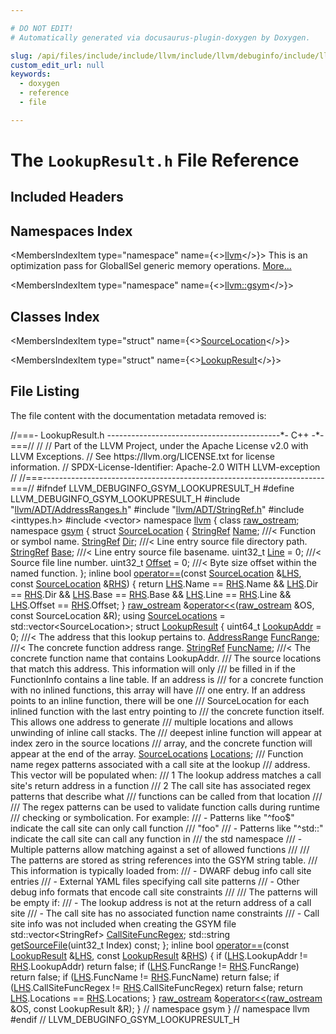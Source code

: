 ```yaml
---

# DO NOT EDIT!
# Automatically generated via docusaurus-plugin-doxygen by Doxygen.

slug: /api/files/include/include/llvm/include/llvm/debuginfo/include/llvm/debuginfo/gsym/lookupresult-h
custom_edit_url: null
keywords:
  - doxygen
  - reference
  - file

---
```





# The `LookupResult.h` File Reference

<DoxygenPage pluginConfig={pluginConfig}>



## Included Headers

<IncludesList>
<IncludesListItem
  filePath="llvm/ADT/AddressRanges.h"
  permalink="/docs/api/files/include/include/llvm/include/llvm/adt/addressranges-h"
  isLocal="true" />
<IncludesListItem
  filePath="llvm/ADT/StringRef.h"
  permalink="/docs/api/files/include/include/llvm/include/llvm/adt/stringref-h"
  isLocal="true" />
<IncludesListItem
  filePath="inttypes.h"
  permalink=""
  isLocal="false" />
<IncludesListItem
  filePath="vector"
  permalink=""
  isLocal="false" />
</IncludesList>

## Namespaces Index

<MembersIndex>

<MembersIndexItem
  type="namespace"
  name={<><a href="/docs/api/namespaces/llvm">llvm</a></>}>
This is an optimization pass for GlobalISel generic memory operations. <a href="/docs/api/namespaces/llvm/#details">More...</a>
</MembersIndexItem>

<MembersIndexItem
  type="namespace"
  name={<><a href="/docs/api/namespaces/llvm/gsym">llvm::gsym</a></>}>
</MembersIndexItem>

</MembersIndex>

## Classes Index

<MembersIndex>

<MembersIndexItem
  type="struct"
  name={<><a href="/docs/api/structs/llvm/gsym/sourcelocation">SourceLocation</a></>}>
</MembersIndexItem>

<MembersIndexItem
  type="struct"
  name={<><a href="/docs/api/structs/llvm/gsym/lookupresult">LookupResult</a></>}>
</MembersIndexItem>

</MembersIndex>


## File Listing

The file content with the documentation metadata removed is:

<ProgramListing>

<Link id="l00001" /><CodeLine lineNumber="1"><span class="doxyHighlightComment">//===- LookupResult.h -------------------------------------------&#42;- C++ -&#42;-===//</span></CodeLine>
<Link id="l00002" /><CodeLine lineNumber="2"><span class="doxyHighlightComment">//</span></CodeLine>
<Link id="l00003" /><CodeLine lineNumber="3"><span class="doxyHighlightComment">// Part of the LLVM Project, under the Apache License v2.0 with LLVM Exceptions.</span></CodeLine>
<Link id="l00004" /><CodeLine lineNumber="4"><span class="doxyHighlightComment">// See https://llvm.org/LICENSE.txt for license information.</span></CodeLine>
<Link id="l00005" /><CodeLine lineNumber="5"><span class="doxyHighlightComment">// SPDX-License-Identifier: Apache-2.0 WITH LLVM-exception</span></CodeLine>
<Link id="l00006" /><CodeLine lineNumber="6"><span class="doxyHighlightComment">//</span></CodeLine>
<Link id="l00007" /><CodeLine lineNumber="7"><span class="doxyHighlightComment">//===----------------------------------------------------------------------===//</span></CodeLine>
<Link id="l00008" /><CodeLine lineNumber="8"></CodeLine>
<Link id="l00009" /><CodeLine lineNumber="9"><span class="doxyHighlightPreprocessor">#ifndef LLVM&#95;DEBUGINFO&#95;GSYM&#95;LOOKUPRESULT&#95;H</span></CodeLine>
<Link id="l00010" /><CodeLine lineNumber="10"><span class="doxyHighlightPreprocessor">#define LLVM&#95;DEBUGINFO&#95;GSYM&#95;LOOKUPRESULT&#95;H</span></CodeLine>
<Link id="l00011" /><CodeLine lineNumber="11"></CodeLine>
<Link id="l00012" /><CodeLine lineNumber="12"><span class="doxyHighlightPreprocessor">#include &quot;<a href="/docs/api/files/include/include/llvm/include/llvm/adt/addressranges-h">llvm/ADT/AddressRanges.h</a>&quot;</span></CodeLine>
<Link id="l00013" /><CodeLine lineNumber="13"><span class="doxyHighlightPreprocessor">#include &quot;<a href="/docs/api/files/include/include/llvm/include/llvm/adt/stringref-h">llvm/ADT/StringRef.h</a>&quot;</span></CodeLine>
<Link id="l00014" /><CodeLine lineNumber="14"><span class="doxyHighlightPreprocessor">#include &lt;inttypes.h&gt;</span></CodeLine>
<Link id="l00015" /><CodeLine lineNumber="15"><span class="doxyHighlightPreprocessor">#include &lt;vector&gt;</span></CodeLine>
<Link id="l00016" /><CodeLine lineNumber="16"></CodeLine>
<Link id="l00017" /><CodeLine lineNumber="17"><span class="doxyHighlightKeyword">namespace </span><span class="doxyHighlight"><a href="/docs/api/namespaces/llvm">llvm</a> &#123;</span></CodeLine>
<Link id="l00018" /><CodeLine lineNumber="18"><span class="doxyHighlightKeyword">class </span><span class="doxyHighlight"><a href="/docs/api/classes/llvm/raw-ostream">raw&#95;ostream</a>;</span></CodeLine>
<Link id="l00019" /><CodeLine lineNumber="19"><span class="doxyHighlightKeyword">namespace </span><span class="doxyHighlight"><a href="/docs/api/namespaces/llvm/gsym">gsym</a> &#123;</span></CodeLine>
<Link id="l00020" /><CodeLine lineNumber="20"></CodeLine>
<Link id="l00021" /><CodeLine lineNumber="21" lineLink="/docs/api/structs/llvm/gsym/sourcelocation"><span class="doxyHighlightKeyword">struct </span><span class="doxyHighlight"><a href="/docs/api/structs/llvm/gsym/sourcelocation">SourceLocation</a> &#123;</span></CodeLine>
<Link id="l00022" /><CodeLine lineNumber="22" lineLink="/docs/api/structs/llvm/gsym/sourcelocation/#acc0de9bcc407c170aff5069c335bb961"><span class="doxyHighlight">  <a href="/docs/api/classes/llvm/stringref">StringRef</a> <a href="/docs/api/structs/llvm/gsym/sourcelocation/#acc0de9bcc407c170aff5069c335bb961">Name</a>;      </span><span class="doxyHighlightComment">///&lt; Function or symbol name.</span></CodeLine>
<Link id="l00023" /><CodeLine lineNumber="23" lineLink="/docs/api/structs/llvm/gsym/sourcelocation/#a9c40347d10af7c2cefe3d77e8487f4b7"><span class="doxyHighlight">  <a href="/docs/api/classes/llvm/stringref">StringRef</a> <a href="/docs/api/structs/llvm/gsym/sourcelocation/#a9c40347d10af7c2cefe3d77e8487f4b7">Dir</a>;       </span><span class="doxyHighlightComment">///&lt; Line entry source file directory path.</span></CodeLine>
<Link id="l00024" /><CodeLine lineNumber="24" lineLink="/docs/api/structs/llvm/gsym/sourcelocation/#a05bfc8d6292b7916993f0f2a32307c88"><span class="doxyHighlight">  <a href="/docs/api/classes/llvm/stringref">StringRef</a> <a href="/docs/api/structs/llvm/gsym/sourcelocation/#a05bfc8d6292b7916993f0f2a32307c88">Base</a>;      </span><span class="doxyHighlightComment">///&lt; Line entry source file basename.</span></CodeLine>
<Link id="l00025" /><CodeLine lineNumber="25" lineLink="/docs/api/structs/llvm/gsym/sourcelocation/#a158cfb1f977ca6fa5202d0925b97197b"><span class="doxyHighlight">  uint32&#95;t <a href="/docs/api/structs/llvm/gsym/sourcelocation/#a158cfb1f977ca6fa5202d0925b97197b">Line</a> = 0;   </span><span class="doxyHighlightComment">///&lt; Source file line number.</span></CodeLine>
<Link id="l00026" /><CodeLine lineNumber="26" lineLink="/docs/api/structs/llvm/gsym/sourcelocation/#a5ac9d3eb9c18ab3a8da5b084d034c158"><span class="doxyHighlight">  uint32&#95;t <a href="/docs/api/structs/llvm/gsym/sourcelocation/#a5ac9d3eb9c18ab3a8da5b084d034c158">Offset</a> = 0; </span><span class="doxyHighlightComment">///&lt; Byte size offset within the named function.</span></CodeLine>
<Link id="l00027" /><CodeLine lineNumber="27"><span class="doxyHighlight">&#125;;</span></CodeLine>
<Link id="l00028" /><CodeLine lineNumber="28"></CodeLine>
<Link id="l00029" /><CodeLine lineNumber="29" lineLink="/docs/api/namespaces/llvm/gsym/#abdb12bebfb4e05f85a753b604a12a696"><span class="doxyHighlightKeyword">inline</span><span class="doxyHighlight"> </span><span class="doxyHighlightKeywordType">bool</span><span class="doxyHighlight"> <a href="/docs/api/namespaces/llvm/gsym/#a703aec456081f446cea37a117ccc5e44">operator==</a>(</span><span class="doxyHighlightKeyword">const</span><span class="doxyHighlight"> <a href="/docs/api/structs/llvm/gsym/sourcelocation">SourceLocation</a> &amp;<a href="/docs/api/files/lib/lib/target/lib/target/x86/x86partialreduction-cpp/#a9e1483f7215664a2315c53c3558d9a8d">LHS</a>, </span><span class="doxyHighlightKeyword">const</span><span class="doxyHighlight"> <a href="/docs/api/structs/llvm/gsym/sourcelocation">SourceLocation</a> &amp;<a href="/docs/api/files/lib/lib/target/lib/target/x86/x86partialreduction-cpp/#a87b8bfbbe9d8f7146d7f20a5fb42efd0">RHS</a>) &#123;</span></CodeLine>
<Link id="l00030" /><CodeLine lineNumber="30"><span class="doxyHighlight">  </span><span class="doxyHighlightKeywordFlow">return</span><span class="doxyHighlight"> <a href="/docs/api/files/lib/lib/target/lib/target/x86/x86partialreduction-cpp/#a9e1483f7215664a2315c53c3558d9a8d">LHS</a>.Name == <a href="/docs/api/files/lib/lib/target/lib/target/x86/x86partialreduction-cpp/#a87b8bfbbe9d8f7146d7f20a5fb42efd0">RHS</a>.Name &amp;&amp; <a href="/docs/api/files/lib/lib/target/lib/target/x86/x86partialreduction-cpp/#a9e1483f7215664a2315c53c3558d9a8d">LHS</a>.Dir == <a href="/docs/api/files/lib/lib/target/lib/target/x86/x86partialreduction-cpp/#a87b8bfbbe9d8f7146d7f20a5fb42efd0">RHS</a>.Dir &amp;&amp; <a href="/docs/api/files/lib/lib/target/lib/target/x86/x86partialreduction-cpp/#a9e1483f7215664a2315c53c3558d9a8d">LHS</a>.Base == <a href="/docs/api/files/lib/lib/target/lib/target/x86/x86partialreduction-cpp/#a87b8bfbbe9d8f7146d7f20a5fb42efd0">RHS</a>.Base &amp;&amp;</span></CodeLine>
<Link id="l00031" /><CodeLine lineNumber="31"><span class="doxyHighlight">         <a href="/docs/api/files/lib/lib/target/lib/target/x86/x86partialreduction-cpp/#a9e1483f7215664a2315c53c3558d9a8d">LHS</a>.Line == <a href="/docs/api/files/lib/lib/target/lib/target/x86/x86partialreduction-cpp/#a87b8bfbbe9d8f7146d7f20a5fb42efd0">RHS</a>.Line &amp;&amp; <a href="/docs/api/files/lib/lib/target/lib/target/x86/x86partialreduction-cpp/#a9e1483f7215664a2315c53c3558d9a8d">LHS</a>.Offset == <a href="/docs/api/files/lib/lib/target/lib/target/x86/x86partialreduction-cpp/#a87b8bfbbe9d8f7146d7f20a5fb42efd0">RHS</a>.Offset;</span></CodeLine>
<Link id="l00032" /><CodeLine lineNumber="32"><span class="doxyHighlight">&#125;</span></CodeLine>
<Link id="l00033" /><CodeLine lineNumber="33"></CodeLine>
<Link id="l00034" /><CodeLine lineNumber="34"><span class="doxyHighlight"><a href="/docs/api/classes/llvm/raw-ostream">raw&#95;ostream</a> &amp;<a href="/docs/api/namespaces/llvm/gsym/#a15f42fd0953ecc13d8122847660c0e5b">operator&lt;&lt;</a>(<a href="/docs/api/classes/llvm/raw-ostream">raw&#95;ostream</a> &amp;OS, </span><span class="doxyHighlightKeyword">const</span><span class="doxyHighlight"> SourceLocation &amp;R);</span></CodeLine>
<Link id="l00035" /><CodeLine lineNumber="35"></CodeLine>
<Link id="l00036" /><CodeLine lineNumber="36" lineLink="/docs/api/namespaces/llvm/gsym/#af56cdce2bbbfcdafb057bce7c90bf419"><span class="doxyHighlightKeyword">using </span><span class="doxyHighlight"><a href="/docs/api/namespaces/llvm/gsym/#af56cdce2bbbfcdafb057bce7c90bf419">SourceLocations</a> = std::vector&lt;SourceLocation&gt;;</span></CodeLine>
<Link id="l00037" /><CodeLine lineNumber="37"></CodeLine>
<Link id="l00038" /><CodeLine lineNumber="38" lineLink="/docs/api/structs/llvm/gsym/lookupresult"><span class="doxyHighlightKeyword">struct </span><span class="doxyHighlight"><a href="/docs/api/structs/llvm/gsym/lookupresult">LookupResult</a> &#123;</span></CodeLine>
<Link id="l00039" /><CodeLine lineNumber="39" lineLink="/docs/api/structs/llvm/gsym/lookupresult/#a2c2d38a017ea83399938350483968ae1"><span class="doxyHighlight">  uint64&#95;t <a href="/docs/api/structs/llvm/gsym/lookupresult/#a2c2d38a017ea83399938350483968ae1">LookupAddr</a> = 0; </span><span class="doxyHighlightComment">///&lt; The address that this lookup pertains to.</span></CodeLine>
<Link id="l00040" /><CodeLine lineNumber="40" lineLink="/docs/api/structs/llvm/gsym/lookupresult/#a5aea1cf15f8a7f3f908ac755883139f3"><span class="doxyHighlight">  <a href="/docs/api/classes/llvm/addressrange">AddressRange</a> <a href="/docs/api/structs/llvm/gsym/lookupresult/#a5aea1cf15f8a7f3f908ac755883139f3">FuncRange</a>;  </span><span class="doxyHighlightComment">///&lt; The concrete function address range.</span></CodeLine>
<Link id="l00041" /><CodeLine lineNumber="41" lineLink="/docs/api/structs/llvm/gsym/lookupresult/#a75d91d0e18eade33e855b488992f550e"><span class="doxyHighlight">  <a href="/docs/api/classes/llvm/stringref">StringRef</a> <a href="/docs/api/structs/llvm/gsym/lookupresult/#a75d91d0e18eade33e855b488992f550e">FuncName</a>; </span><span class="doxyHighlightComment">///&lt; The concrete function name that contains LookupAddr.</span></CodeLine>
<Link id="l00042" /><CodeLine lineNumber="42"><span class="doxyHighlightComment">  /// The source locations that match this address. This information will only</span></CodeLine>
<Link id="l00043" /><CodeLine lineNumber="43"><span class="doxyHighlightComment">  /// be filled in if the FunctionInfo contains a line table. If an address is</span></CodeLine>
<Link id="l00044" /><CodeLine lineNumber="44"><span class="doxyHighlightComment">  /// for a concrete function with no inlined functions, this array will have</span></CodeLine>
<Link id="l00045" /><CodeLine lineNumber="45"><span class="doxyHighlightComment">  /// one entry. If an address points to an inline function, there will be one</span></CodeLine>
<Link id="l00046" /><CodeLine lineNumber="46"><span class="doxyHighlightComment">  /// SourceLocation for each inlined function with the last entry pointing to</span></CodeLine>
<Link id="l00047" /><CodeLine lineNumber="47"><span class="doxyHighlightComment">  /// the concrete function itself. This allows one address to generate</span></CodeLine>
<Link id="l00048" /><CodeLine lineNumber="48"><span class="doxyHighlightComment">  /// multiple locations and allows unwinding of inline call stacks. The</span></CodeLine>
<Link id="l00049" /><CodeLine lineNumber="49"><span class="doxyHighlightComment">  /// deepest inline function will appear at index zero in the source locations</span></CodeLine>
<Link id="l00050" /><CodeLine lineNumber="50"><span class="doxyHighlightComment">  /// array, and the concrete function will appear at the end of the array.</span></CodeLine>
<Link id="l00051" /><CodeLine lineNumber="51" lineLink="/docs/api/structs/llvm/gsym/lookupresult/#a8b0145407164f660bd71c3189087006f"><span class="doxyHighlight">  <a href="/docs/api/namespaces/llvm/gsym/#af56cdce2bbbfcdafb057bce7c90bf419">SourceLocations</a> <a href="/docs/api/structs/llvm/gsym/lookupresult/#a8b0145407164f660bd71c3189087006f">Locations</a>;</span></CodeLine>
<Link id="l00052" /><CodeLine lineNumber="52"></CodeLine>
<Link id="l00053" /><CodeLine lineNumber="53"><span class="doxyHighlightComment">  /// Function name regex patterns associated with a call site at the lookup</span></CodeLine>
<Link id="l00054" /><CodeLine lineNumber="54"><span class="doxyHighlightComment">  /// address. This vector will be populated when:</span></CodeLine>
<Link id="l00055" /><CodeLine lineNumber="55"><span class="doxyHighlightComment">  /// 1 The lookup address matches a call site&#39;s return address in a function</span></CodeLine>
<Link id="l00056" /><CodeLine lineNumber="56"><span class="doxyHighlightComment">  /// 2 The call site has associated regex patterns that describe what</span></CodeLine>
<Link id="l00057" /><CodeLine lineNumber="57"><span class="doxyHighlightComment">  /// functions can be called from that location</span></CodeLine>
<Link id="l00058" /><CodeLine lineNumber="58"><span class="doxyHighlightComment">  ///</span></CodeLine>
<Link id="l00059" /><CodeLine lineNumber="59"><span class="doxyHighlightComment">  /// The regex patterns can be used to validate function calls during runtime</span></CodeLine>
<Link id="l00060" /><CodeLine lineNumber="60"><span class="doxyHighlightComment">  /// checking or symbolication. For example:</span></CodeLine>
<Link id="l00061" /><CodeLine lineNumber="61"><span class="doxyHighlightComment">  /// - Patterns like &quot;^foo$&quot; indicate the call site can only call function</span></CodeLine>
<Link id="l00062" /><CodeLine lineNumber="62"><span class="doxyHighlightComment">  /// &quot;foo&quot;</span></CodeLine>
<Link id="l00063" /><CodeLine lineNumber="63"><span class="doxyHighlightComment">  /// - Patterns like &quot;^std::&quot; indicate the call site can call any function in</span></CodeLine>
<Link id="l00064" /><CodeLine lineNumber="64"><span class="doxyHighlightComment">  ///   the std namespace</span></CodeLine>
<Link id="l00065" /><CodeLine lineNumber="65"><span class="doxyHighlightComment">  /// - Multiple patterns allow matching against a set of allowed functions</span></CodeLine>
<Link id="l00066" /><CodeLine lineNumber="66"><span class="doxyHighlightComment">  ///</span></CodeLine>
<Link id="l00067" /><CodeLine lineNumber="67"><span class="doxyHighlightComment">  /// The patterns are stored as string references into the GSYM string table.</span></CodeLine>
<Link id="l00068" /><CodeLine lineNumber="68"><span class="doxyHighlightComment">  /// This information is typically loaded from:</span></CodeLine>
<Link id="l00069" /><CodeLine lineNumber="69"><span class="doxyHighlightComment">  /// - DWARF debug info call site entries</span></CodeLine>
<Link id="l00070" /><CodeLine lineNumber="70"><span class="doxyHighlightComment">  /// - External YAML files specifying call site patterns</span></CodeLine>
<Link id="l00071" /><CodeLine lineNumber="71"><span class="doxyHighlightComment">  /// - Other debug info formats that encode call site constraints</span></CodeLine>
<Link id="l00072" /><CodeLine lineNumber="72"><span class="doxyHighlightComment">  ///</span></CodeLine>
<Link id="l00073" /><CodeLine lineNumber="73"><span class="doxyHighlightComment">  /// The patterns will be empty if:</span></CodeLine>
<Link id="l00074" /><CodeLine lineNumber="74"><span class="doxyHighlightComment">  /// - The lookup address is not at the return address of a call site</span></CodeLine>
<Link id="l00075" /><CodeLine lineNumber="75"><span class="doxyHighlightComment">  /// - The call site has no associated function name constraints</span></CodeLine>
<Link id="l00076" /><CodeLine lineNumber="76"><span class="doxyHighlightComment">  /// - Call site info was not included when creating the GSYM file</span></CodeLine>
<Link id="l00077" /><CodeLine lineNumber="77" lineLink="/docs/api/structs/llvm/gsym/lookupresult/#a5e530bef09b9dc59f44888c60bdd82a0"><span class="doxyHighlight">  std::vector&lt;StringRef&gt; <a href="/docs/api/structs/llvm/gsym/lookupresult/#a5e530bef09b9dc59f44888c60bdd82a0">CallSiteFuncRegex</a>;</span></CodeLine>
<Link id="l00078" /><CodeLine lineNumber="78"></CodeLine>
<Link id="l00079" /><CodeLine lineNumber="79"><span class="doxyHighlight">  std::string <a href="/docs/api/structs/llvm/gsym/lookupresult/#a4bf35524898c34b917e813177d64d735">getSourceFile</a>(uint32&#95;t Index) </span><span class="doxyHighlightKeyword">const</span><span class="doxyHighlight">;</span></CodeLine>
<Link id="l00080" /><CodeLine lineNumber="80"><span class="doxyHighlight">&#125;;</span></CodeLine>
<Link id="l00081" /><CodeLine lineNumber="81"></CodeLine>
<Link id="l00082" /><CodeLine lineNumber="82" lineLink="/docs/api/namespaces/llvm/gsym/#a7b135b923aaff2e16fd39c836c7aed85"><span class="doxyHighlightKeyword">inline</span><span class="doxyHighlight"> </span><span class="doxyHighlightKeywordType">bool</span><span class="doxyHighlight"> <a href="/docs/api/namespaces/llvm/gsym/#a703aec456081f446cea37a117ccc5e44">operator==</a>(</span><span class="doxyHighlightKeyword">const</span><span class="doxyHighlight"> <a href="/docs/api/structs/llvm/gsym/lookupresult">LookupResult</a> &amp;<a href="/docs/api/files/lib/lib/target/lib/target/x86/x86partialreduction-cpp/#a9e1483f7215664a2315c53c3558d9a8d">LHS</a>, </span><span class="doxyHighlightKeyword">const</span><span class="doxyHighlight"> <a href="/docs/api/structs/llvm/gsym/lookupresult">LookupResult</a> &amp;<a href="/docs/api/files/lib/lib/target/lib/target/x86/x86partialreduction-cpp/#a87b8bfbbe9d8f7146d7f20a5fb42efd0">RHS</a>) &#123;</span></CodeLine>
<Link id="l00083" /><CodeLine lineNumber="83"><span class="doxyHighlight">  </span><span class="doxyHighlightKeywordFlow">if</span><span class="doxyHighlight"> (<a href="/docs/api/files/lib/lib/target/lib/target/x86/x86partialreduction-cpp/#a9e1483f7215664a2315c53c3558d9a8d">LHS</a>.LookupAddr != <a href="/docs/api/files/lib/lib/target/lib/target/x86/x86partialreduction-cpp/#a87b8bfbbe9d8f7146d7f20a5fb42efd0">RHS</a>.LookupAddr)</span></CodeLine>
<Link id="l00084" /><CodeLine lineNumber="84"><span class="doxyHighlight">    </span><span class="doxyHighlightKeywordFlow">return</span><span class="doxyHighlight"> </span><span class="doxyHighlightKeyword">false</span><span class="doxyHighlight">;</span></CodeLine>
<Link id="l00085" /><CodeLine lineNumber="85"><span class="doxyHighlight">  </span><span class="doxyHighlightKeywordFlow">if</span><span class="doxyHighlight"> (<a href="/docs/api/files/lib/lib/target/lib/target/x86/x86partialreduction-cpp/#a9e1483f7215664a2315c53c3558d9a8d">LHS</a>.FuncRange != <a href="/docs/api/files/lib/lib/target/lib/target/x86/x86partialreduction-cpp/#a87b8bfbbe9d8f7146d7f20a5fb42efd0">RHS</a>.FuncRange)</span></CodeLine>
<Link id="l00086" /><CodeLine lineNumber="86"><span class="doxyHighlight">    </span><span class="doxyHighlightKeywordFlow">return</span><span class="doxyHighlight"> </span><span class="doxyHighlightKeyword">false</span><span class="doxyHighlight">;</span></CodeLine>
<Link id="l00087" /><CodeLine lineNumber="87"><span class="doxyHighlight">  </span><span class="doxyHighlightKeywordFlow">if</span><span class="doxyHighlight"> (<a href="/docs/api/files/lib/lib/target/lib/target/x86/x86partialreduction-cpp/#a9e1483f7215664a2315c53c3558d9a8d">LHS</a>.FuncName != <a href="/docs/api/files/lib/lib/target/lib/target/x86/x86partialreduction-cpp/#a87b8bfbbe9d8f7146d7f20a5fb42efd0">RHS</a>.FuncName)</span></CodeLine>
<Link id="l00088" /><CodeLine lineNumber="88"><span class="doxyHighlight">    </span><span class="doxyHighlightKeywordFlow">return</span><span class="doxyHighlight"> </span><span class="doxyHighlightKeyword">false</span><span class="doxyHighlight">;</span></CodeLine>
<Link id="l00089" /><CodeLine lineNumber="89"><span class="doxyHighlight">  </span><span class="doxyHighlightKeywordFlow">if</span><span class="doxyHighlight"> (<a href="/docs/api/files/lib/lib/target/lib/target/x86/x86partialreduction-cpp/#a9e1483f7215664a2315c53c3558d9a8d">LHS</a>.CallSiteFuncRegex != <a href="/docs/api/files/lib/lib/target/lib/target/x86/x86partialreduction-cpp/#a87b8bfbbe9d8f7146d7f20a5fb42efd0">RHS</a>.CallSiteFuncRegex)</span></CodeLine>
<Link id="l00090" /><CodeLine lineNumber="90"><span class="doxyHighlight">    </span><span class="doxyHighlightKeywordFlow">return</span><span class="doxyHighlight"> </span><span class="doxyHighlightKeyword">false</span><span class="doxyHighlight">;</span></CodeLine>
<Link id="l00091" /><CodeLine lineNumber="91"><span class="doxyHighlight">  </span><span class="doxyHighlightKeywordFlow">return</span><span class="doxyHighlight"> <a href="/docs/api/files/lib/lib/target/lib/target/x86/x86partialreduction-cpp/#a9e1483f7215664a2315c53c3558d9a8d">LHS</a>.Locations == <a href="/docs/api/files/lib/lib/target/lib/target/x86/x86partialreduction-cpp/#a87b8bfbbe9d8f7146d7f20a5fb42efd0">RHS</a>.Locations;</span></CodeLine>
<Link id="l00092" /><CodeLine lineNumber="92"><span class="doxyHighlight">&#125;</span></CodeLine>
<Link id="l00093" /><CodeLine lineNumber="93"></CodeLine>
<Link id="l00094" /><CodeLine lineNumber="94"><span class="doxyHighlight"><a href="/docs/api/classes/llvm/raw-ostream">raw&#95;ostream</a> &amp;<a href="/docs/api/namespaces/llvm/gsym/#a15f42fd0953ecc13d8122847660c0e5b">operator&lt;&lt;</a>(<a href="/docs/api/classes/llvm/raw-ostream">raw&#95;ostream</a> &amp;OS, </span><span class="doxyHighlightKeyword">const</span><span class="doxyHighlight"> LookupResult &amp;R);</span></CodeLine>
<Link id="l00095" /><CodeLine lineNumber="95"></CodeLine>
<Link id="l00096" /><CodeLine lineNumber="96"><span class="doxyHighlight">&#125; </span><span class="doxyHighlightComment">// namespace gsym</span></CodeLine>
<Link id="l00097" /><CodeLine lineNumber="97"><span class="doxyHighlight">&#125; </span><span class="doxyHighlightComment">// namespace llvm</span></CodeLine>
<Link id="l00098" /><CodeLine lineNumber="98"></CodeLine>
<Link id="l00099" /><CodeLine lineNumber="99"><span class="doxyHighlightPreprocessor">#endif </span><span class="doxyHighlightComment">// LLVM&#95;DEBUGINFO&#95;GSYM&#95;LOOKUPRESULT&#95;H</span></CodeLine>

</ProgramListing>


</DoxygenPage>
